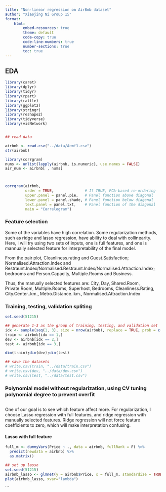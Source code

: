 ```yaml
---
title: "Non-linear regression on AirBnb dataset"
author: "Xiaojing Ni Group 15"
format:
    html:
        embed-resources: true
        theme: default
        code-copy: true
        code-line-numbers: true
        number-sections: true
        toc: true
---
```


## EDA

```r
library(caret)
library(dplyr)
library(tidyr)
library(rpart)
library(rattle)
library(ggplot2)
library(stringr)
library(reshape2)
library(tidyverse)
library(visNetwork)



```

```r
## read data

airbnb <- read.csv("../data/Aemf1.csv")
str(airbnb)
```
```r
library(corrgram)
nums <- unlist(lapply(airbnb, is.numeric), use.names = FALSE)  
air_num <- airbnb[ , nums]



corrgram(airbnb,
         order = TRUE,              # If TRUE, PCA-based re-ordering
         upper.panel = panel.pie,   # Panel function above diagonal
         lower.panel = panel.shade, # Panel function below diagonal
         text.panel = panel.txt,    # Panel function of the diagonal
         main = "Correlogram") 
```
### Feature selection

Some of the variables have high correlation. Some regularization methods, such as ridge and lasso regression, have ability to deal with collinearity. Here, I will try using two sets of inputs, one is full features, and one is mannually selected feature for interpretability of the final model. 

From the pair plot, Cleanliness.rating and Guest.Satisfaction; Normalised.Attraction.Index and Restraunt.Index/Normalised.Restraunt.Index/Normalised.Attraction.Index; bedrooms and Person.Capacity, Multiple.Rooms and Business. 

Thus, the manually selected features are:  City, Day, Shared.Room, Private.Room, Multiple.Rooms, Superhost, Bedrooms, Cleanliness.Rating, City.Center..km., Metro.Distance..km., Normalised.Attraction.Index


### Training, testing, validation spliting

```r
set.seed(51215)

## generate 1-3 as the group of training, testing, and validation set
idx <- sample(seq(1, 3), size = nrow(airbnb), replace = TRUE, prob = c(.75, .15, .15))
train <- airbnb[idx == 1,]
dev <- airbnb[idx == 2,]
test <- airbnb[idx == 3,]

dim(train);dim(dev);dim(test)
```
```r
## save the datasets
# write.csv(train, "../data/train.csv")
# write.csv(dev, "../data/dev.csv")
# write.csv(test, "../data/test.csv")
```

### Polynomial model without regularization, using CV tuning polynomial degree to prevent overfit

```r

```

One of our goal is to see which feature affect more. For regularization, I choose Lasso regression with full features, and ridge regression with manually selected features. Ridge regression will not force feature coefficients to zero, which will make interpretation confusing. 

#### Lasso with full feature
```r
full_m <- dummyVars(Price ~ ., data = airbnb, fullRank = F) %>%
  predict(newdata = airbnb) %>%
  as.matrix()

## set up lasso
set.seed(51215)
airbnb_lasso <- glmnet(y = airbnb$Price, x = full_m, standardize = TRUE)
plot(airbnb_lasso, xvar="lambda")

```
```